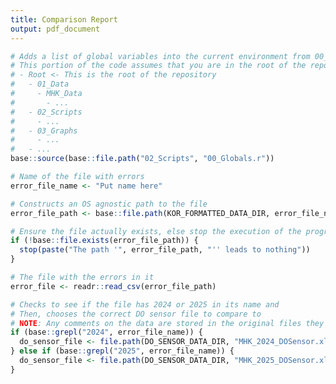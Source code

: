 ```yaml
---
title: Comparison Report
output: pdf_document
---
```

<!-- 
    This file is used to make it easier to resolve issues of accidentally collecting too few or too much data with the Sonde
-->

<!-- This chunk handles a bunch of pre-processing and won't display anything -->
```r
# Adds a list of global variables into the current environment from 00_Globals.r
# This portion of the code assumes that you are in the root of the repository
# - Root <- This is the root of the repository
#   - 01_Data
#     - MHK_Data
#       - ...
#   - 02_Scripts
#     - ...
#   - 03_Graphs
#     - ...
#   - ...
base::source(base::file.path("02_Scripts", "00_Globals.r"))

# Name of the file with errors
error_file_name <- "Put name here"

# Constructs an OS agnostic path to the file
error_file_path <- base::file.path(KOR_FORMATTED_DATA_DIR, error_file_name)

# Ensure the file actually exists, else stop the execution of the program
if (!base::file.exists(error_file_path)) {
  stop(paste("The path '", error_file_path, "'' leads to nothing"))
}

# The file with the errors in it
error_file <- readr::read_csv(error_file_path)

# Checks to see if the file has 2024 or 2025 in its name and
# Then, chooses the correct DO sensor file to compare to
# NOTE: Any comments on the data are stored in the original files they came from (Minnewaska_FieldDataYYYY.xlsx)
if (base::grepl("2024", error_file_name)) {
  do_sensor_file <- file.path(DO_SENSOR_DATA_DIR, "MHK_2024_DOSensor.xlsx")
} else if (base::grepl("2025", error_file_name)) {
  do_sensor_file <- file.path(DO_SENSOR_DATA_DIR, "MHK_2025_DOSensor.xlsx")
}
```
